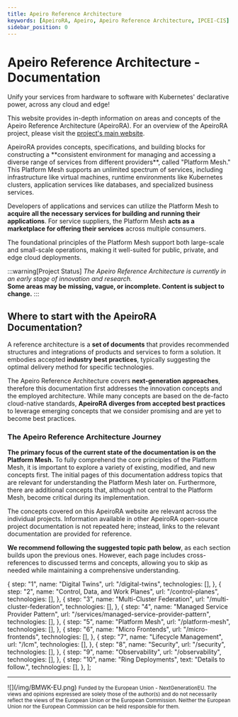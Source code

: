 ```yaml
---
title: Apeiro Reference Architecture
keywords: [ApeiroRA, Apeiro, Apeiro Reference Architecture, IPCEI-CIS]
sidebar_position: 0
---
```


# Apeiro Reference Architecture - Documentation

<div class="apeiro-catch">
Unify your services from hardware to software with Kubernetes' declarative power, across any cloud and edge!
</div>

This website provides in-depth information on areas and concepts of the Apeiro Reference Architecture (ApeiroRA).
For an overview of the ApeiroRA project, please visit the [project's main website](https://apeirora.eu).


<div class="apeiro-box apeiro-summary shadow--lw">
ApeiroRA provides concepts, specifications, and building blocks for constructing a **consistent environment for managing and accessing a diverse range of services from different providers**, called "<Term>Platform Mesh</Term>."
This Platform Mesh supports an unlimited spectrum of services, including infrastructure like virtual machines, runtime environments like Kubernetes clusters, application services like databases, and specialized business services.

Developers of applications and services can utilize the Platform Mesh to **acquire all the necessary services for building and running their applications**.
For service suppliers, the Platform Mesh **acts as a marketplace for offering their services** across multiple consumers.

The foundational principles of the Platform Mesh support both large-scale and small-scale operations, making it well-suited for public, private, and edge cloud deployments.
</div>

:::warning[Project Status]
*The Apeiro Reference Architecture is currently in an early stage of innovation and research.*  
**Some areas may be missing, vague, or incomplete. Content is subject to change.**
:::


## Where to start with the ApeiroRA Documentation?

A reference architecture is a **set of documents** that provides recommended structures and integrations of products and services to form a solution.
It embodies accepted **industry best practices**, typically suggesting the optimal delivery method for specific technologies.

The Apeiro Reference Architecture covers **next-generation approaches**, therefore this documentation first addresses the innovation concepts and the employed architecture.
While many concepts are based on the de-facto cloud-native standards, **ApeiroRA diverges from accepted best practices** to leverage emerging concepts that we consider promising and are yet to become best practices.


### The Apeiro Reference Architecture Journey

**The primary focus of the current state of the documentation is on the <Term>Platform Mesh</Term>.**
To fully comprehend the core principles of the Platform Mesh, it is important to explore a variety of existing, modified, and new concepts first.
The initial pages of this documentation address topics that are relevant for understanding the Platform Mesh later on.
Furthermore, there are additional concepts that, although not central to the Platform Mesh, become critical during its implementation.

The concepts covered on this ApeiroRA website are relevant across the individual projects.
Information available in other ApeiroRA open-source project documentation is not repeated here;
instead, links to the relevant documentation are provided for reference.

**We recommend following the suggested topic path below**, as each section builds upon the previous ones.
However, each page includes cross-references to discussed terms and concepts, allowing you to skip as needed while maintaining a comprehensive understanding.

  {
    step: "1",
    name: "Digital Twins",
    url: "/digital-twins",
    technologies: [],
  },
  {
    step: "2",
    name: "Control, Data, and Work Planes",
    url: "/control-planes",
    technologies: [],
  },
  {
    step: "3",
    name: "Multi-Cluster Federation",
    url: "/multi-cluster-federation",
    technologies: [],
  },
  {
    step: "4",
    name: "Managed Service Provider Pattern",
    url: "/services/managed-service-provider-pattern",
    technologies: [],
  },
  {
    step: "5",
    name: "Platform Mesh",
    url: "/platform-mesh",
    technologies: [],
  },
  {
    step: "6",
    name: "Micro Frontends",
    url: "/micro-frontends",
    technologies: [],
  },
  {
    step: "7",
    name: "Lifecycle Management",
    url: "/lcm",
    technologies: [],
  },
  {
    step: "8",
    name: "Security",
    url: "/security",
    technologies: [],
  },
  {
    step: "9",
    name: "Observability",
    url: "/observability",
    technologies: [],
  },
  {
    step: "10",
    name: "Ring Deployments",
    text: "Details to follow.",
    technologies: [],
  },
];

<Journey steps={steps} />

----

<ApeiroImage width='50%'>
![](/img/BMWK-EU.png)
<small>
Funded by the European Union - NextGenerationEU.  
The views and opinions expressed are solely those of the author(s) and do not necessarily reflect the views of the European Union or the European Commission. Neither the European Union nor the European Commission can be held responsible for them.
</small>
</ApeiroImage>
